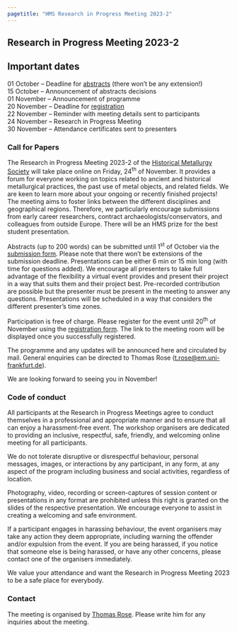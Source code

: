 ```yaml
---
pagetitle: "HMS Research in Progress Meeting 2023-2"
---
```


## Research in Progress Meeting 2023-2

::: {.callout-important icon=false} 

## Important dates
01 October -- Deadline for [abstracts](https://forms.gle/4WL3oqG4vHh1F7ti7){target="_blank"} (there won't be any extension!)  
15 October -- Announcement of abstracts decisions   
01 November -- Announcement of programme  
20 November -- Deadline for [registration](https://forms.gle/dzQemocN3TtX6LhF7){target="_blank"}  
22 November -- Reminder with meeting details sent to participants  
24 November -- Research in Progress Meeting  
30 November -- Attendance certificates sent to presenters

::: 

<!--
### Programme

[Time zone conversions:  
Eastern Time (USA) = UK -5  
Central Europe = UK +1  
India = UK +4:30  
Japan = UK +8  
You can convert to your local time zone with, e.g., [timeanddate.com](https://www.timeanddate.com/worldclock/converter.html?iso=20230422T090000&p1=136){target="_blank"}]{.aside}

Presentations will be 15 min + 5 min discussion or 6 min + 4 min discussion. 

| Time (UK) | Contribution |
|------|----------------|
|##:00 | Welcome        |
|##:10 | <authors>: *<Title>*|

-->

### Call for Papers
The Research in Progress Meeting 2023-2 of the [Historical Metallurgy Society](https://historicalmetallurgy.org/){target="_blank"} will take place online on Friday, 24^th^ of November. It provides a forum for everyone working on topics related to ancient and historical metallurgical practices, the past use of metal objects, and related fields. We are keen to learn more about your ongoing or recently finished projects! The meeting aims to foster links between the different disciplines and geographical regions. Therefore, we particularly encourage submissions from early career researchers, contract archaeologists/conservators, and colleagues from outside Europe. There will be an HMS prize for the best student presentation. 

Abstracts (up to 200 words) can be submitted until 1^st^ of October via the [submission form](https://forms.gle/4WL3oqG4vHh1F7ti7){target="_blank"}. Please note that there won't be extensions of the submission deadline. Presentations can be either 6 min or 15 min long (with time for questions added). We encourage all presenters to take full advantage of the flexibility a virtual event provides and present their project in a way that suits them and their project best. Pre-recorded contribution are possible but the presenter must be present in the meeting to answer any questions. Presentations will be scheduled in a way that considers the different presenter’s time zones. 

Participation is free of charge. Please register for the event until 20^th^ of November using the [registration form](https://forms.gle/dzQemocN3TtX6LhF7){target="_blank"}. The link to the meeting room will be displayed once you successfully registered.  

The programme and any updates will be announced here and circulated by mail. General enquiries can be directed to Thomas Rose (<t.rose@em.uni-frankfurt.de>).

We are looking forward to seeing you in November! 

### Code of conduct
All participants at the Research in Progress Meetings agree to conduct themselves in a professional and appropriate manner and to ensure that all can enjoy a harassment-free event. The workshop organisers are dedicated to providing an inclusive, respectful, safe, friendly, and welcoming online meeting for all participants.

We do not tolerate disruptive or disrespectful behaviour, personal messages, images, or interactions by any participant, in any form, at any aspect of the program including business and social activities, regardless of location. 

Photography, video, recording or screen-captures of session content or presentations in any format are prohibited unless this right is granted on the slides of the respective presentation. We encourage everyone to assist in creating a welcoming and safe environment. 

If a participant engages in harassing behaviour, the event organisers may take any action they deem appropriate, including warning the offender and/or expulsion from the event. If you are being harassed, if you notice that someone else is being harassed, or have any other concerns, please contact one of the organisers immediately. 

We value your attendance and want the Research in Progress Meeting 2023 to be a safe place for everybody. 

### Contact
The meeting is organised by [Thomas Rose](mailto:t.rose@em.uni-frankfurt.de). Please write him for any inquiries about the meeting. 
